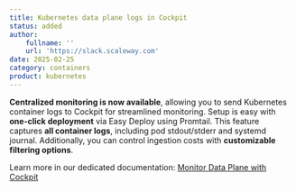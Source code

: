 ```yaml
---
title: Kubernetes data plane logs in Cockpit
status: added
author:
    fullname: ''
    url: 'https://slack.scaleway.com'
date: 2025-02-25
category: containers
product: kubernetes
---
```


**Centralized monitoring is now available**, allowing you to send Kubernetes container logs to Cockpit for streamlined monitoring. Setup is easy with **one-click deployment** via Easy Deploy using Promtail. This feature captures **all container logs**, including pod stdout/stderr and systemd journal. Additionally, you can control ingestion costs with **customizable filtering options**.

Learn more in our dedicated documentation: [Monitor Data Plane with Cockpit](https://www.scaleway.com/en/docs/kubernetes/how-to/monitor-data-plane-with-cockpit/)
